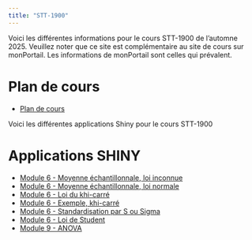 ```yaml
---
title: "STT-1900"
---
```



Voici les différentes informations pour le cours STT-1900 de l'automne 2025. Veuillez noter que ce site est complémentaire au site de cours sur monPortail. Les informations de monPortail sont celles qui prévalent.

# Plan de cours
-   [Plan de cours](../STT-1900/plan_STT-1900.pdf){target="_blank"} <!-- target blank ouvre un nouvel onglet -->

Voici les différentes applications Shiny pour le cours STT-1900

# Applications SHINY

-   [Module 6 - Moyenne échantillonnale, loi inconnue](https://jmiron.shinyapps.io/MoyEchExp/){target="_blank"}
-   [Module 6 - Moyenne échantillonnale, loi normale](https://jmiron.shinyapps.io/MoyEchNorm/){target="_blank"}
-   [Module 6 - Loi du khi-carré](https://jmiron.shinyapps.io/KhiCarre/){target="_blank"}
-   [Module 6 - Exemple, khi-carré](https://jmiron.shinyapps.io/ExempleKhiCarre/){target="_blank"}
-   [Module 6 - Standardisation par S ou Sigma](https://jmiron.shinyapps.io/StdSvSigma/){target="_blank"}
-   [Module 6 - Loi de Student](https://jmiron.shinyapps.io/Student/){target="_blank"}
-   [Module 9 - ANOVA](https://jmiron.shinyapps.io/ANOVA/){target="_blank"}
